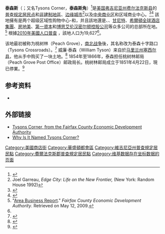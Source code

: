 {{Infobox settlement
| official_name                   = 泰森斯<br>Tysons, Virginia
| settlement_type                 = [[普查规定居民点|普查规定居民点]]
| image                           = Tysons Corner Sunset .jpg
| imagesize                       = 300px
| image_caption                   = 日落時分的{{en-link|泰森斯角地鐵站|Tysons Corner station}}
| image_flag                      = 
| image_seal                      = <!-- Maps -->
| nickname                        = 
| motto                           = <!-- Images -->
| image_map                       = Fairfax County Virginia Incorporated and Unincorporated Areas Tysons Corner highlighted.svg
| mapsize                         = 200px
| map_caption                     = [[弗吉尼亚州|弗吉尼亚州]][[費爾法克斯縣|費爾法克斯縣]]地圖，紅點為泰森斯角所在地
| image_map1                      = TysonsCornerCDPmap.gif
| mapsize1                        = 250px
| map_caption1                    = {{as of|2003|lc=on}}，泰森斯角的大致範圍

<!-- Location -->| pushpin_map                     = 
| coordinates                     = {{coord|38|55|7|N|77|13|47|W|region:US-VA_type:city|display=inline,title}}
| subdivision_type                = Country
| subdivision_name                = [[美国|美国]]
| subdivision_type1               = [[美国州份|美国州份]]
| subdivision_type2               = [[弗吉尼亚州县级行政区列表|弗吉尼亚州县级行政区列表]]
| subdivision_name1               = [[弗吉尼亚州|弗吉尼亚州]]
| subdivision_name2               = [[費爾法克斯縣|費爾法克斯縣]]

<!-- Government -->| established_title               = 
| established_date                = <!-- Area -->
| government_footnotes            = 
| government_type                 = 
| leader_title                    = 
| leader_name                     = 
| leader_title1                   = 
| leader_name1                    = 
| unit_pref                       = Imperial
| area_footnotes                  = 
| area_magnitude                  = 
| area_total_km2                  = 11.1
| area_total_sq_mi                = 4.27
| area_land_km2                   = 11.0
| area_land_sq_mi                 = 4.26
| area_water_km2                  = 0.026
| area_water_sq_mi                = 0.01

<!-- Population -->| elevation_footnotes             = 
| elevation_m                     = 148
| elevation_ft                    = 486
| population_total                = 19627
| population_as_of                = [[2010年美國人口普查|2010年美國人口普查]]
| population_footnotes            = <ref name=Census2010>{{cite web | title = U.S. Census website | publisher = [[美国普查局|美国普查局]] | url = https://www.census.gov | accessdate = 2011-07-23 | archive-date = 1996-12-27 | archive-url = https://web.archive.org/web/19961227012639/http://www.census.gov/ | dead-url = no }}</ref><ref name="census 2018 estimate">{{cite web|url=https://data.census.gov/cedsci/table?q=Tysons%20CDP,%20Virginia&g=1600000US5179950&tid=ACSDT5Y2018.B01003&layer=place&cid=DP05_0001E&vintage=2018&y=2018|website=United States Census Bureau|title=Tysons CDP, Virginia|accessdate=7 March 2020|archive-date=2020-08-09|archive-url=https://web.archive.org/web/20200809174530/https://data.census.gov/cedsci/table?q=Tysons%20CDP,%20Virginia&g=1600000US5179950&tid=ACSDT5Y2018.B01003&layer=place&cid=DP05_0001E&vintage=2018&y=2018|dead-url=no}}</ref>
| population_density_km2          = 
| population_density_sq_mi        = auto
| population_est                  = 23749
| pop_est_as_of                   = 2018

<!-- General information -->| postal_code_type                = 
| postal_code                     = 
| area_code                       = 
| website                         = 
| footnotes                       = 
| timezone                        = [[北美东部时区|北美东部时区]]
| utc_offset                      = −5
| timezone_DST                    = EDT
| utc_offset_DST                  = −4
| blank_name                      = [[聯邦資訊處理標準|聯邦資訊處理標準]]
| blank_info                      = 51-79952<ref name="GR2">{{cite web|url=https://www.census.gov|publisher=[[美国普查局|美国普查局]]|accessdate=2008-01-31|title=U.S. Census website|archive-date=1996-12-27|archive-url=https://web.archive.org/web/19961227012639/http://www.census.gov/|dead-url=no}}</ref>
| blank1_name                     = [[地名信息系统|地名信息系统]]ID
| blank1_info                     = 1496341<ref name="GR3">{{cite web|url=http://geonames.usgs.gov|accessdate=2008-01-31|title=US Board on Geographic Names|publisher=[[美國地質調查局|美國地質調查局]]|date=2007-10-25|archive-date=2012-02-26|archive-url=https://www.webcitation.org/65jET5cdV?url=http://geonames.usgs.gov/|dead-url=no}}</ref>
| name                            = 
}}'''泰森斯'''（{{lang-en|Tysons}}；又名Tysons Corner，'''泰森斯角'''）<ref name="tysons">{{Cite news|url=https://articles.washingtonpost.com/2012-10-04/local/35501790_1_tysons-corner-business-cards-executive-director|title=Tysons Corner is unofficially dropping the ‘corner’ from its name|first=Corinne|author=Reilly|author2=Victor Zapana|work=The Washington Post|date=October 4, 2012|accessdate=2020-08-09|archive-date=2013-03-28|archive-url=https://web.archive.org/web/20130328032308/http://articles.washingtonpost.com/2012-10-04/local/35501790_1_tysons-corner-business-cards-executive-director|dead-url=no}}</ref>是[[美国|美国]][[弗吉尼亚州|弗吉尼亚州]][[費爾法克斯縣|费尔法克斯县]]的[[普查规定居民点|普查规定居民点]]和[[非建制地區|非建制地區]]、[[边缘城市|边缘城市]]<ref name="Garreau">Joel Garreau, ''Edge City: Life on the New Frontier,'' (New York: Random House 1992)</ref>以及[[中央商务区|中央商业区]]和区域商业中心。<ref name="CountyMap">{{Cite web|title=Fairfax County Transportation Plan|url=http://www.fairfaxcounty.gov/maps/images/maps/handouts/pdf07/TPM_020108v34.pdf|accessdate=2011-07-23|date=Oct 2006|publisher=Fairfax County Department of Transportation|archiveurl=https://web.archive.org/web/20100714122520/http://www.fairfaxcounty.gov/maps/images/maps/handouts/pdf07/TPM_020108v34.pdf|archivedate=2010-07-14}}</ref><ref name="CensusPDF">{{Cite web|title=Virginia: 2010 – Population and Housing Counts|url=https://www.census.gov/prod/cen2010/cph-2-48.pdf|accessdate=2013-12-05|date=July 2012|publisher=[[美国普查局|美国普查局]]|archive-date=2014-01-09|archive-url=https://web.archive.org/web/20140109081847/http://www.census.gov/prod/cen2010/cph-2-48.pdf|dead-url=no}}</ref> 該地擁有是两个超级区域性购物中心-{{link-en|泰森斯角购物中心|Tysons Corner Center}}和{{link-en|泰森斯广场|Tysons Galleria}}，并且該地還是{{link-en|Intelsat}}、{{link-en|DXC Technology}}、[[甘尼特|甘尼特]]、[[希爾頓全球酒店集團|希爾頓全球酒店集團]]、[[房地美|房地美]]、[[第一資本|第一資本]]和[[博思艾伦汉密尔顿控股公司|博思艾伦汉密尔顿控股公司]]等众多公司的总部所在地。<ref name="FCEDA">"[https://web.archive.org/web/20070315182704/http://www.fairfaxcountyeda.org/publications/tysons.pdf Area Business Report]." ''Fairfax County Economic Development Authority''. Retrieved on May 12, 2009.</ref> 根據[[2010年美國人口普查|2010年美國人口普查]] ，該地人口为19,627<ref name=Census2010/>。 

该地最初被称为桃树林（Peach Grove），[[南北战争|南北战争]]後，其名称改为泰森十字路口（Tysons Crossroads）。<ref>{{Cite news|url=https://www.washingtonpost.com/local/before-it-was-a-concrete-jungle-tysons-corner-was-a-tiny-crossroads/2014/12/13/0d3213d0-822e-11e4-81fd-8c4814dfa9d7_story.html|title=A look at the beginnings of Virginia’s Tysons Corner|work=Washington Post|accessdate=2018-07-20|language=en|archive-date=2018-07-20|archive-url=https://web.archive.org/web/20180720195005/https://www.washingtonpost.com/local/before-it-was-a-concrete-jungle-tysons-corner-was-a-tiny-crossroads/2014/12/13/0d3213d0-822e-11e4-81fd-8c4814dfa9d7_story.html|dead-url=no}}</ref> 威廉·泰森（William Tyson）来自於[[马里兰州|马里兰州]][[塞西尔县_(马里兰州)|塞西尔县]]，他从{{link-en|劳伦斯·福斯特|A. Lawrence Foster}}手中购买了一块土地。<ref>{{Cite web|title=Why Is It Named Tysons Corner? - Ghosts of DC|url=https://ghostsofdc.org/2015/02/23/why-is-it-named-tysons-corner/|accessdate=2018-02-19|work=ghostsofdc.org|language=en-US|archive-date=2018-02-20|archive-url=https://web.archive.org/web/20180220033542/https://ghostsofdc.org/2015/02/23/why-is-it-named-tysons-corner/|dead-url=no}}</ref> 1854年至1866年，泰森担任桃树林邮局（Peach Grove Post Office）邮政局长。桃树林邮局成立于1851年4月22日，現已停業。<ref>{{Cite web|title=Timeline of Fairfax County History - Fairfax County, Virginia|url=http://www.fairfaxcounty.gov/library/branches/vr/timeline2.htm|accessdate=13 April 2017|publisher=|archive-date=2017-08-24|archive-url=https://web.archive.org/web/20170824212009/http://www.fairfaxcounty.gov/library/branches/vr/timeline2.htm|dead-url=no}}</ref>

== 参考资料 ==
{{Reflist|30em}}

* {{Cite journal|title=The Growth Machine Stops? Urban Politics and the Making and Remaking of an Edge City|url=https://archive.org/details/sim_urban-affairs-review_2012-09_48_5/page/670|last=Phelps|first=Nicholas A.|journal=Urban Affairs Review|issue=5|doi=10.1177/1078087412440275|year=2012|volume=48|pages=670–700}}

== 外部链接 ==

* [https://web.archive.org/web/20080209152957/http://www.fairfaxcountyeda.org/re_tysons.htm Tysons Corner, from the Fairfax County Economic Development Authority]
* [http://ghostsofdc.org/2015/02/23/why-is-it-named-tysons-corner/ Why Is It Named Tysons Corner?] {{Wayback|url=http://ghostsofdc.org/2015/02/23/why-is-it-named-tysons-corner/ |date=20180611074409 }}

[[Category:美國商店街|Category:美國商店街]]
[[Category:華盛頓都會區|Category:華盛頓都會區]]
[[Category:維吉尼亞州普查規定居民點|Category:維吉尼亞州普查規定居民點]]
[[Category:費爾法克斯郡普查規定居民點|Category:費爾法克斯郡普查規定居民點]]
[[Category:维基数据存在坐标数据的页面|Category:维基数据存在坐标数据的页面]]